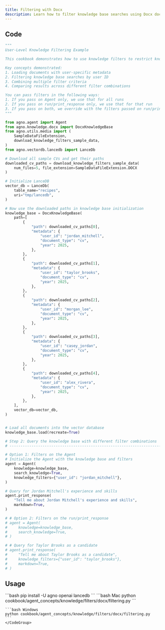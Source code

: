 ```yaml
---
title: Filtering with Docx
description: Learn how to filter knowledge base searches using Docx documents with user-specific metadata.
---
```


## Code

```python
"""
User-Level Knowledge Filtering Example

This cookbook demonstrates how to use knowledge filters to restrict knowledge base searches to specific users, document types, or any other metadata attributes.

Key concepts demonstrated:
1. Loading documents with user-specific metadata
2. Filtering knowledge base searches by user ID
3. Combining multiple filter criteria
4. Comparing results across different filter combinations

You can pass filters in the following ways:
1. If you pass on Agent only, we use that for all runs
2. If you pass on run/print_response only, we use that for that run
3. If you pass on both, we override with the filters passed on run/print_response for that run
"""

from agno.agent import Agent
from agno.knowledge.docx import DocxKnowledgeBase
from agno.utils.media import (
    SampleDataFileExtension,
    download_knowledge_filters_sample_data,
)
from agno.vectordb.lancedb import LanceDb

# Download all sample CVs and get their paths
downloaded_cv_paths = download_knowledge_filters_sample_data(
    num_files=5, file_extension=SampleDataFileExtension.DOCX
)

# Initialize LanceDB
vector_db = LanceDb(
    table_name="recipes",
    uri="tmp/lancedb",
)

# Now use the downloaded paths in knowledge base initialization
knowledge_base = DocxKnowledgeBase(
    path=[
        {
            "path": downloaded_cv_paths[0],
            "metadata": {
                "user_id": "jordan_mitchell",
                "document_type": "cv",
                "year": 2025,
            },
        },
        {
            "path": downloaded_cv_paths[1],
            "metadata": {
                "user_id": "taylor_brooks",
                "document_type": "cv",
                "year": 2025,
            },
        },
        {
            "path": downloaded_cv_paths[2],
            "metadata": {
                "user_id": "morgan_lee",
                "document_type": "cv",
                "year": 2025,
            },
        },
        {
            "path": downloaded_cv_paths[3],
            "metadata": {
                "user_id": "casey_jordan",
                "document_type": "cv",
                "year": 2025,
            },
        },
        {
            "path": downloaded_cv_paths[4],
            "metadata": {
                "user_id": "alex_rivera",
                "document_type": "cv",
                "year": 2025,
            },
        },
    ],
    vector_db=vector_db,
)


# Load all documents into the vector database
knowledge_base.load(recreate=True)

# Step 2: Query the knowledge base with different filter combinations
# ------------------------------------------------------------------------------

# Option 1: Filters on the Agent
# Initialize the Agent with the knowledge base and filters
agent = Agent(
    knowledge=knowledge_base,
    search_knowledge=True,
    knowledge_filters={"user_id": "jordan_mitchell"},
)

# Query for Jordan Mitchell's experience and skills
agent.print_response(
    "Tell me about Jordan Mitchell's experience and skills",
    markdown=True,
)

# # Option 2: Filters on the run/print_response
# agent = Agent(
#     knowledge=knowledge_base,
#     search_knowledge=True,
# )

# # Query for Taylor Brooks as a candidate
# agent.print_response(
#     "Tell me about Taylor Brooks as a candidate",
#     knowledge_filters={"user_id": "taylor_brooks"},
#     markdown=True,
# )
```

## Usage

<Steps>
  <Step title="Install libraries">
    ```bash
    pip install -U agno openai lancedb
    ```
  </Step>

  <Step title="Run the example">
    <CodeGroup>
    ```bash Mac
    python cookbook/agent_concepts/knowledge/filters/docx/filtering.py
    ```

    ```bash Windows
    python cookbook/agent_concepts/knowledge/filters/docx/filtering.py
    ```
    </CodeGroup>
  </Step>
</Steps>